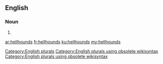 ==English==

===Noun===
{{head|en}}

# {{plural of|hellhound}}

[[Category:English plurals]][[Category:English plurals using obsolete wikisyntax]][[Category:English plurals using obsolete wikisyntax]]

[[ar:hellhounds]]
[[fr:hellhounds]]
[[ku:hellhounds]]
[[my:hellhounds]]